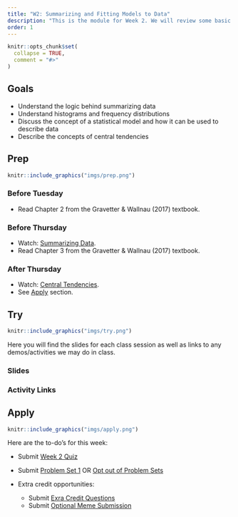 ```yaml
---
title: "W2: Summarizing and Fitting Models to Data"
description: "This is the module for Week 2. We will review some basic research design principles that will be relevant for this course and start to understand how to visualize and summarize data as well as start to think about basic descriptive statistics"
order: 1
---
```


```r
knitr::opts_chunk$set(
  collapse = TRUE,
  comment = "#>"
)
```

## Goals

- Understand the logic behind summarizing data
- Understand histograms and frequency distributions
- Discuss the concept of a statistical model and how it can be used to describe data
- Describe the concepts of central tendencies


## Prep 

:::::{.card .border .border-2 .border-info}
:::: {.grid .g-0}
::: {.g-col-3}
:::: {.card-body}

```r
knitr::include_graphics("imgs/prep.png")
```

::::
:::

::: {.g-col-9}
:::: {.card-body}

### Before Tuesday

- Read Chapter 2 from the Gravetter & Wallnau (2017) textbook.

### Before Thursday

- Watch: <span style="color:#508AB0"><a href="https://bowdoin.instructure.com/courses/6949/modules/items/434864" target="_blank">Summarizing Data</a></span>.
- Read Chapter 3 from the Gravetter & Wallnau (2017) textbook.

### After Thursday
- Watch: <span style="color:#508AB0"><a href="https://bowdoin.instructure.com/courses/6949/modules/items/434889" target="_blank">Central Tendencies</a></span>.
- See [Apply](#apply) section.

::::
:::
::::
:::::

## Try {.mt-5}

:::::{.card .border .border-2 .border-info}
:::: {.grid .g-0}
::: {.g-col-3}
:::: {.card-body}

```r
knitr::include_graphics("imgs/try.png")
```

::::
:::

::: {.g-col-9}
:::: {.card-body}

Here you will find the slides for each class session as well as links to any demos/activities we may do in class.


### Slides


<!-- <a class="btn btn-outline-info" href="../../slides/W2_summarize.pdf" role="button" target="_blank">W2: Slides 1</a> -->

<!-- <a class="btn btn-outline-info" href="../../slides/W2_central_tendency.pdf" role="button" target="_blank">W2: Slides 2</a> -->

### Activity Links

<!-- <a class="btn btn-outline-info" href="https://bowdoin.instructure.com/courses/6949/assignments/74023" role="button" target="_blank">W1: Activity 1</a> -->


::::
:::


::::
:::::

## Apply {.mt-5}

:::::{.card .border .border-2 .border-info}
:::: {.grid .g-0}
::: {.g-col-3}
:::: {.card-body}

```r
knitr::include_graphics("imgs/apply.png")
```

::::
:::

::: {.g-col-9}
:::: {.card-body}

Here are the to-do's for this week:

- Submit <span style="color:#508AB0"><a href="https://bowdoin.instructure.com/courses/6949/modules/items/430222" target="_blank">Week 2 Quiz</a></span> 
- Submit <span style="color:#508AB0"><a href="https://bowdoin.instructure.com/courses/6949/assignments/73289?module_item_id=430224" target="_blank">Problem Set 1</a></span> OR <span style="color:#508AB0"><a href="https://bowdoin.instructure.com/courses/6949/modules/items/430223" target="_blank">Opt out of Problem Sets</a></span>

- Extra credit opportunities:
  - Submit <span style="color:#508AB0"><a href="https://bowdoin.instructure.com/courses/6949/modules/items/434891" target="_blank">Exra Credit Questions</a></span>
  - Submit <span style="color:#508AB0"><a href="https://bowdoin.instructure.com/courses/6949/modules/items/434892" target="_blank">Optional Meme Submission</a></span> 



::::
:::


::::
:::::